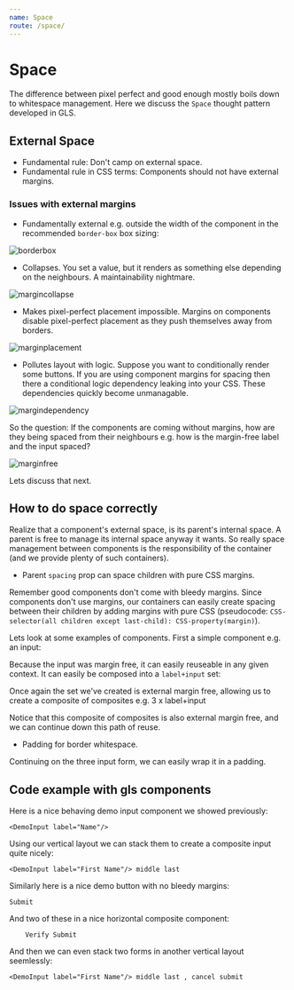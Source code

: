 ```yaml
---
name: Space
route: /space/
---
```


# Space

The difference between pixel perfect and good enough mostly boils down to whitespace management. Here we discuss the `Space` thought pattern developed in GLS.

## External Space

* Fundamental rule: Don't camp on external space. 
* Fundamental rule in CSS terms: Components should not have external margins.

### Issues with external margins

- Fundamentally external e.g. outside the width of the component in the recommended `border-box` box sizing:

![borderbox](../images/borderbox.png)

- Collapses. You set a value, but it renders as something else depending on the neighbours. A maintainability nightmare.

![margincollapse](../images/margincollapse.png)

- Makes pixel-perfect placement impossible. Margins on components disable pixel-perfect placement as they push themselves away from borders.

![marginplacement](../images/marginplacement.png)

- Pollutes layout with logic. Suppose you want to conditionally render some buttons. If you are using component margins for spacing then there a conditional logic dependency leaking into your CSS. These dependencies quickly become unmanagable.

![margindependency](../images/margindependency.png)

So the question: If the components are coming without margins, how are they being spaced from their neighbours e.g. how is the margin-free label and the input spaced? 

![marginfree](../images/marginfree.png)

Lets discuss that next.

## How to do space correctly

Realize that a component's external space, is its parent's internal space. A parent is free to manage its internal space anyway it wants. So really space management between components is the responsibility of the container (and we provide plenty of such containers).

- Parent `spacing` prop can space children with pure CSS margins.

Remember good components don't come with bleedy margins. Since components don't use margins, our containers can easily create spacing between their children by adding margins with pure CSS (pseudocode: `CSS-selector(all children except last-child): CSS-property(margin)`).

Lets look at some examples of components. First a simple component e.g. an input:

Because the input was margin free, it can easily reuseable in any given context. It can easily be composed into a `label+input` set:


Once again the set we've created is external margin free, allowing us to create a composite of composites e.g. 3 x label+input


Notice that this composite of composites is also external margin free, and we can continue down this path of reuse.


- Padding for border whitespace.

Continuing on the three input form, we can easily wrap it in a padding.

## Code example with gls components

Here is a nice behaving demo input component we showed previously: 

`<DemoInput label="Name"/>`

Using our vertical layout we can stack them to create a composite input quite nicely:

`<DemoInput label="First Name"/> middle last`

Similarly here is a nice demo button with no bleedy margins:

`Submit`

And two of these in a nice horizontal composite component: 

`    Verify Submit` 

And then we can even stack two forms in another vertical layout seemlessly: 

`<DemoInput label="First Name"/> middle last , cancel submit`
